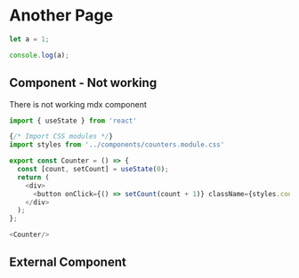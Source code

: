 # Another Page

```js filename="demo.js" {3} copy
let a = 1;

console.log(a);
```

## Component - Not working
There is not working mdx component


```ts
import { useState } from 'react'

{/* Import CSS modules */}
import styles from '../components/counters.module.css'

export const Counter = () => {
  const [count, setCount] = useState(0);
  return (
    <div>
      <button onClick={() => setCount(count + 1)} className={styles.counter}>Clicked {count} times</button>
    </div>
  );
};

<Counter/>
```

## External Component


<Counters />
